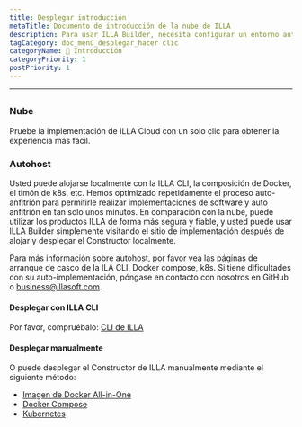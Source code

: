 ```yaml
---
title: Desplegar introducción
metaTitle: Documento de introducción de la nube de ILLA
description: Para usar ILLA Builder, necesita configurar un entorno autosuficiente localmente o usar ILLA Cloud para omitir el proceso de compilación y usar rápidamente los productos ILLA.
tagCategory: doc_menú_desplegar_hacer clic
categoryName: 👋 Introducción
categoryPriority: 1
postPriority: 1
---
```


* * *

## <Heading hidden>Desplegar introducción</Heading>

### Nube

Pruebe la implementación de ILLA Cloud con un solo clic para obtener la experiencia más fácil.

### Autohost

Usted puede alojarse localmente con la ILLA CLI, la composición de Docker, el timón de k8s, etc. Hemos optimizado repetidamente el proceso auto-anfitrión para permitirle realizar implementaciones de software y auto anfitrión en tan solo unos minutos. En comparación con la nube, puede utilizar los productos ILLA de forma más segura y fiable, y usted puede usar ILLA Builder simplemente visitando el sitio de implementación después de alojar y desplegar el Constructor localmente.

Para más información sobre autohost, por favor vea las páginas de arranque de casco de la ILA CLI, Docker compose, k8s.
Si tiene dificultades con su auto-implementación, póngase en contacto con nosotros en GitHub o business@illasoft.com.

#### Desplegar con ILLA CLI

Por favor, compruébalo: [CLI de ILLA](https://www.illacloud.com/docs/illa-cli)

#### Desplegar manualmente

O puede desplegar el Constructor de ILLA manualmente mediante el siguiente método:

-   [Imagen de Docker All-in-One ](https://github.com/illacloud/deploy-illa-manually/blob/main/docker/README.md)
-   [Docker Compose](https://github.com/illacloud/deploy-illa-manually/blob/main/docker-compose/README.md)
-   [Kubernetes](https://github.com/illacloud/deploy-illa-manually/blob/main/kubernetes/README.md)
